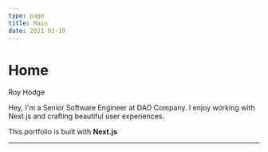 ```yaml
---
type: page
title: Main
date: 2021-03-19
---
```


# Home

Roy Hodge

Hey, I'm a Senior Software Engineer at DAO Company. 
I enjoy working with Next.js and crafting beautiful user experiences.

This portfolio is built with **Next.js**

---

